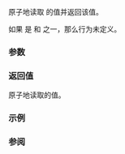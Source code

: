 {{cpp/atomic/atomic_flag/title|test}}
{{cpp/atomic/atomic_flag/navbar}}
{{dcl begin}}
{{dcl|num=1|since=c++20|1=
bool test( std::memory_order order =
               std::memory_order_seq_cst ) const volatile noexcept;
}}
{{dcl|num=2|since=c++20|1=
bool test( std::memory_order order =
               std::memory_order_seq_cst ) const noexcept;
}}
{{dcl end}}

原子地读取 {{c|*this}} 的值并返回该值。

如果 {{c|order}} 是 {{c|std::memory_order_release}} 和 {{c|std::memory_order_acq_rel}} 之一，那么行为未定义。

===参数===
{{par begin}}
{{par|order|内存同步定序}}
{{par end}}

===返回值===
原子地读取的值。

===示例===
{{example}}

===参阅===
{{dsc begin}}
{{dsc inc|cpp/atomic/dsc atomic_flag_test}}
{{dsc end}}

{{langlinks|de|en|es|fr|it|ja|pt|ru}}